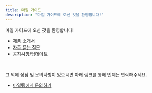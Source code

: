 ```yaml
---
title: 마일 가이드
description: "마일 가이드에 오신 것을 환영합니다!"
---
```


<Note>마일 가이드에 오신 것을 환영합니다!</Note>

-   [제품 소개서](https://mile.mintlify.app/product)
-   [자주 묻는 질문](https://mile.mintlify.app/question)
-   [공지사항/업데이트](https://mile.mintlify.app/notice)

<br />

그 외에 상담 및 문의사항이 있으시면 아래 링크를 통해 언제든 연락해주세요.

-   [마일팀에게 문의하기](https://mile.channel.io/home)
